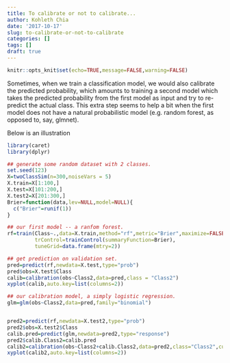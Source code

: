 ```yaml
---
title: To calibrate or not to calibrate...
author: Kohleth Chia
date: '2017-10-17'
slug: to-calibrate-or-not-to-calibrate
categories: []
tags: []
draft: true
---
```


```r
knitr::opts_knit$set(echo=TRUE,message=FALSE,warning=FALSE)
```

Sometimes, when we train a classification model, we would also calibrate the predicted probability, which amounts to training a second model which takes the predicted probability from the first model as input and try to re-predict the actual class. This extra step seems to help a bit when the first model does not have a natural probabilistic model (e.g. random forest, as opposed to, say, glmnet).

Below is an illustration


```r
library(caret)
library(dplyr)

## generate some random dataset with 2 classes.
set.seed(123)
X=twoClassSim(n=300,noiseVars = 5)
X.train=X[1:100,]
X.test=X[101:200,]
X.test2=X[201:300,]
Brier=function(data,lev=NULL,model=NULL){
  c("Brier"=runif(1))
}

## our first model -- a ranfom forest.
rf=train(Class~.,data=X.train,method="rf",metric="Brier",maximize=FALSE,
         trControl=trainControl(summaryFunction=Brier),
         tuneGrid=data.frame(mtry=2))

## get prediction on validation set.
pred=predict(rf,newdata=X.test,type="prob")
pred$obs=X.test$Class
calib=calibration(obs~Class2,data=pred,class = "Class2")
xyplot(calib,auto.key=list(columns=2))

## our calibration model, a simply logistic regression.
glm=glm(obs~Class2,data=pred,family="binomial")


pred2=predict(rf,newdata=X.test2,type="prob")
pred2$obs=X.test2$Class
calib.pred=predict(glm,newdata=pred2,type="response")
pred2$calib.Class2=calib.pred
calib2=calibration(obs~Class2+calib.Class2,data=pred2,class="Class2",cuts=7)
xyplot(calib2,auto.key=list(columns=2))

```